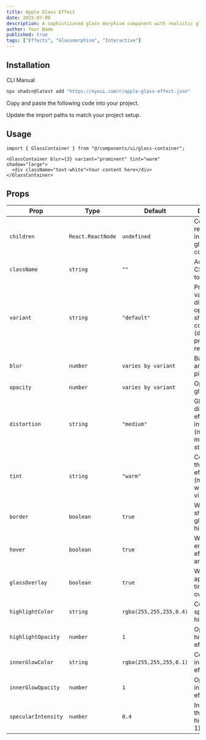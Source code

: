 ```yaml
---
title: Apple Glass Effect
date: 2025-07-08
description: A sophisticated glass morphism component with realistic glass effects, tint options, and customizable distortion.
author: Your Name
published: true
tags: ["Effects", "Glassmorphism", "Interactive"]
---
```


<ComponentPreview name="apple-glass-effect-demo" />

## Installation

<Tabs defaultValue="cli">

<TabsList>
  <TabsTrigger value="cli">CLI</TabsTrigger>
  <TabsTrigger value="manual">Manual</TabsTrigger>
</TabsList>
<TabsContent value="cli">

```bash
npx shadcn@latest add "https://nyxui.com/r/apple-glass-effect.json"
```

</TabsContent>

<TabsContent value="manual">

<Steps>

<Step>Copy and paste the following code into your project.</Step>

<ComponentSource name="apple-glass-effect" />

<Step>Update the import paths to match your project setup.</Step>

</Steps>

</TabsContent>

</Tabs>

## Usage

```tsx
import { GlassContainer } from "@/components/ui/glass-container";
```

```tsx
<GlassContainer blur={3} variant="prominent" tint="warm" shadow="large">
  <div className="text-white">Your content here</div>
</GlassContainer>
```

## Props

| Prop                 | Type                                              | Default                      | Description                                                                     |
| -------------------- | ------------------------------------------------- | ---------------------------- | ------------------------------------------------------------------------------- |
| `children`           | `React.ReactNode`                                 | `undefined`                  | Content to be rendered inside the glass container.                              |
| `className`          | `string`                                          | `""`                         | Additional CSS classes to apply.                                                |
| `variant`            | `string`                                          | `"default"`                  | Predefined variants with different blur, opacity, and shadow configurations (default, prominent, regular, thin).    |
| `blur`               | `number`                                          | `varies by variant`          | Backdrop blur amount in pixels.                                                 |
| `opacity`            | `number`                                          | `varies by variant`          | Opacity of the glass overlay.                                                  |
| `distortion`         | `string`                                          | `"medium"`                   | Glass distortion effect intensity (none, subtle, medium, strong).                                              |
| `tint`               | `string`                                          | `"warm"`                     | Color tint of the glass effect (neutral, warm, cool, vibrant).                                               |
| `border`             | `boolean`                                         | `true`                       | Whether to show the glass border highlight.                                     |
| `hover`              | `boolean`                                         | `true`                       | Whether to enable hover effects (scale and shadow).                             |
| `glassOverlay`       | `boolean`                                         | `true`                       | Whether to apply the tinted glass overlay.                                      |
| `highlightColor`     | `string`                                          | `rgba(255,255,255,0.4)`      | Color of the specular highlights.                                               |
| `highlightOpacity`   | `number`                                          | `1`                          | Opacity of the highlight effect.                                                |
| `innerGlowColor`     | `string`                                          | `rgba(255,255,255,0.1)`      | Color of the inner glow effect.                                                 |
| `innerGlowOpacity`   | `number`                                          | `1`                          | Opacity of the inner glow effect.                                               |
| `specularIntensity`  | `number`                                          | `0.4`                        | Intensity of the specular highlights (0-1).                                     |



